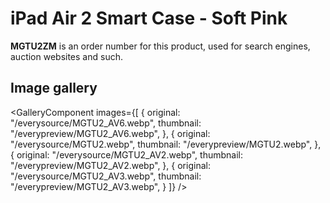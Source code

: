 
# iPad Air 2 Smart Case - Soft Pink

<Callout type='info' emoji='👉🏻'>**MGTU2ZM** is an order number for this product, used for search engines, auction websites and such.</Callout>

## Image gallery

<GalleryComponent
    images={[
      {
        original: "/everysource/MGTU2_AV6.webp",
        thumbnail: "/everypreview/MGTU2_AV6.webp",
      },
      {
        original: "/everysource/MGTU2.webp",
        thumbnail: "/everypreview/MGTU2.webp",
      },
      {
        original: "/everysource/MGTU2_AV2.webp",
        thumbnail: "/everypreview/MGTU2_AV2.webp",
      },
      {
        original: "/everysource/MGTU2_AV3.webp",
        thumbnail: "/everypreview/MGTU2_AV3.webp",
      }
    ]}
  />
